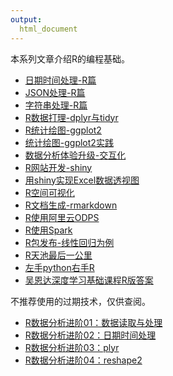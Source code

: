 ```yaml
---
output:
  html_document
---
```


本系列文章介绍R的编程基础。

+ [日期时间处理-R篇](R_datetime.html)
+ [JSON处理-R篇](R_JSON.html)
+ [字符串处理-R篇](R_string.html)
+ [R数据打理-dplyr与tidyr](files/dplyr-tidyr-cheatsheet.pdf)
+ [R统计绘图-ggplot2](files/ggplot2-cheatsheet.pdf)
+ [统计绘图-ggplot2实践](R_ggplot2.html)
+ [数据分析体验升级-交互化](R_interactive.html)
+ [R网站开发-shiny](files/shiny-cheatsheet.pdf)
+ [用shiny实现Excel数据透视图](R_shiny_ts_viewer.html)
+ [R空间可视化](spatial_analysis_R_vis.html)
+ [R文档生成-rmarkdown](files/rmarkdown-cheatsheet-2.0.pdf)
+ [R使用阿里云ODPS](R_ODPS.html)
+ [R使用Spark](R_spark.html)
+ [R包发布-线性回归为例](R_package_dev.html)
+ [R天池最后一公里](R_tianchi_logistics.html)
+ [左手python右手R](left_python_right_r.html)
+ [吴恩达深度学习基础课程R版答案](ml_deep_mining_course_r.html)

不推荐使用的过期技术，仅供查阅。

+ [R数据分析进阶01：数据读取与处理](R_read_preprocess.html)
+ [R数据分析进阶02：日期时间处理](R_datetime_old.html)
+ [R数据分析进阶03：plyr](R_plyr.html)
+ [R数据分析进阶04：reshape2](R_reshape2.html)

